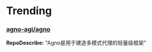 
# Trending

### [agno-agi/agno](https://github.com/agno-agi/agno)
**RepoDescribe:** "Agno是用于建造多模式代理的轻量级框架"
  